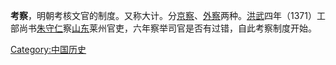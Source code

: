 {{expand|time=2007-09-26T20:11:10Z}}
{{Refimprove|time=2007-09-26T15:22:38Z}}
'''考察'''，明朝考核文官的制度。又称大计。分[[京察|京察]]、[[外察|外察]]两种。[[洪武|洪武]]四年（1371）工部尚书[[朱守仁|朱守仁]]察[[山东|山东]]莱州官吏，六年察举司官是否有过错，自此考察制度开始。

{{历史小作品}}
{{政治小作品}}

[[Category:中国历史|Category:中国历史]]